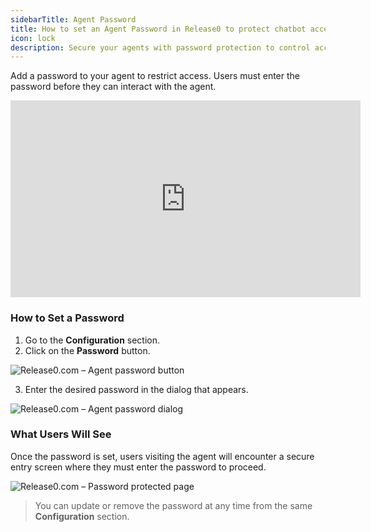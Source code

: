 ```yaml
---
sidebarTitle: Agent Password
title: How to set an Agent Password in Release0 to protect chatbot access with secure authentication  
icon: lock  
description: Secure your agents with password protection to control access and restrict unauthorized usage.
---
```


Add a password to your agent to restrict access. Users must enter the password before they can interact with the agent.

<iframe
  width="560"
  height="315"
  src="https://www.youtube.com/embed/eZsJFjGOOMM"
  title="Password-Protect Your Chat Agents"
  frameborder="0"
  allow="accelerometer; autoplay; clipboard-write; encrypted-media; gyroscope; picture-in-picture; web-share"
  allowfullscreen
></iframe>

### How to Set a Password

1. Go to the **Configuration** section.
2. Click on the **Password** button.

<Frame style={{ maxWidth: '400px' }}>
  <img src="/images/agent-settings/agent-password.png" alt="Release0.com – Agent password button" />
</Frame>

3. Enter the desired password in the dialog that appears.

<Frame style={{ maxWidth: '400px' }}>
  <img src="/images/agent-settings/agent-password-dialog.png" alt="Release0.com – Agent password dialog" />
</Frame>

### What Users Will See

Once the password is set, users visiting the agent will encounter a secure entry screen where they must enter the password to proceed.

<Frame style={{ maxWidth: '400px' }}>
  <img src="/images/agent-settings/agent-password-protect-page.jpg" alt="Release0.com – Password protected page" />
</Frame>

> You can update or remove the password at any time from the same **Configuration** section.
